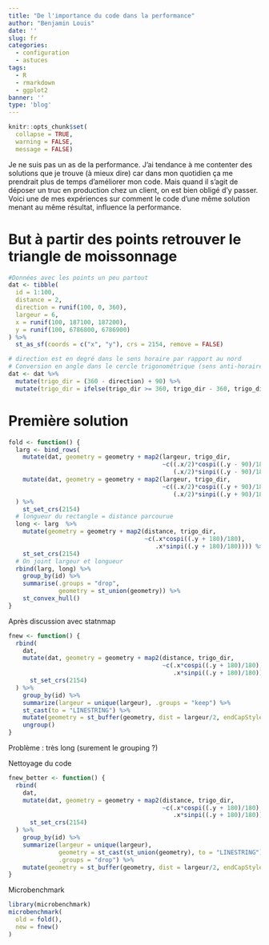 ```yaml
---
title: "De l'importance du code dans la performance"
author: "Benjamin Louis"
date: ''
slug: fr
categories:
  - configuration
  - astuces
tags:
  - R
  - rmarkdown
  - ggplot2
banner: ''
type: 'blog'
---
```


```r
knitr::opts_chunk$set(
  collapse = TRUE,
  warning = FALSE,
  message = FALSE)
```

Je ne suis pas un as de la performance. J'ai tendance à me contenter des solutions que je trouve (à mieux dire) car dans mon quotidien ça me prendrait plus de temps d'améliorer mon code. Mais quand il s'agit de déposer un truc en production chez un client, on est bien obligé d'y passer. Voici une de mes expériences sur comment le code d'une même solution menant au même résultat, influence la performance.


<!--more-->

# But à partir des points retrouver le triangle de moissonnage

```r
#Données avec les points un peu partout
dat <- tibble(
  id = 1:100,
  distance = 2,
  direction = runif(100, 0, 360),
  largeur = 6,
  x = runif(100, 187100, 187200),
  y = runif(100, 6786800, 6786900)
) %>%
  st_as_sf(coords = c("x", "y"), crs = 2154, remove = FALSE)

# direction est en degré dans le sens horaire par rapport au nord
# Conversion en angle dans le cercle trigonométrique (sens anti-horaire)
dat <- dat %>%
  mutate(trigo_dir = (360 - direction) + 90) %>%
  mutate(trigo_dir = ifelse(trigo_dir >= 360, trigo_dir - 360, trigo_dir))
```

# Première solution

```r
fold <- function() {
  larg <- bind_rows(
    mutate(dat, geometry = geometry + map2(largeur, trigo_dir,
                                           ~c((.x/2)*cospi((.y - 90)/180),
                                              (.x/2)*sinpi((.y - 90)/180)))),
    mutate(dat, geometry = geometry + map2(largeur, trigo_dir,
                                           ~c((.x/2)*cospi((.y + 90)/180),
                                              (.x/2)*sinpi((.y + 90)/180))))
  ) %>%
    st_set_crs(2154)
  # longueur du rectangle = distance parcourue
  long <- larg  %>%
    mutate(geometry = geometry + map2(distance, trigo_dir,
                                      ~c(.x*cospi((.y + 180)/180),
                                         .x*sinpi((.y + 180)/180)))) %>%
    st_set_crs(2154)
  # On joint largeur et longueur
  rbind(larg, long) %>%
    group_by(id) %>%
    summarise(.groups = "drop",
              geometry = st_union(geometry)) %>%
    st_convex_hull()
}
```


Après discussion avec statnmap

```r
fnew <- function() {
  rbind(
    dat,
    mutate(dat, geometry = geometry + map2(distance, trigo_dir,
                                           ~c(.x*cospi((.y + 180)/180),
                                              .x*sinpi((.y + 180)/180)))) %>%
      st_set_crs(2154)
  ) %>%
    group_by(id) %>%
    summarize(largeur = unique(largeur), .groups = "keep") %>%
    st_cast(to = "LINESTRING") %>%
    mutate(geometry = st_buffer(geometry, dist = largeur/2, endCapStyle = "FLAT")) %>%
    ungroup()
}
```

Problème : très long (surement le grouping ?)

Nettoyage du code

```r
fnew_better <- function() {
  rbind(
    dat,
    mutate(dat, geometry = geometry + map2(distance, trigo_dir,
                                           ~c(.x*cospi((.y + 180)/180),
                                              .x*sinpi((.y + 180)/180)))) %>%
      st_set_crs(2154)
  ) %>%
    group_by(id) %>%
    summarize(largeur = unique(largeur),
              geometry = st_cast(st_union(geometry), to = "LINESTRING"),
              .groups = "drop") %>%
    mutate(geometry = st_buffer(geometry, dist = largeur/2, endCapStyle = "FLAT"))
}
```


Microbenchmark

```r
library(microbenchmark)
microbenchmark(
  old = fold(),
  new = fnew()
)
```

